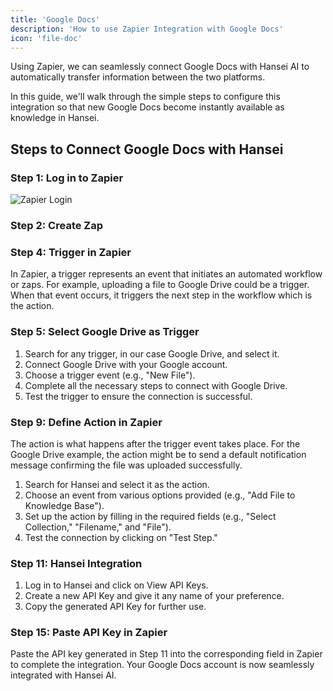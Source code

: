 ```yaml
---
title: 'Google Docs'
description: 'How to use Zapier Integration with Google Docs'
icon: 'file-doc'
---
```


Using Zapier, we can seamlessly connect Google Docs with Hansei AI to automatically transfer information between the two platforms. 

In this guide, we'll walk through the simple steps to configure this integration so that new Google Docs become instantly available as knowledge in Hansei.

## Steps to Connect Google Docs with Hansei

### Step 1: Log in to Zapier
<img
  src="/images/zapier-login.png"
  alt="Zapier Login"
/>

### Step 2: Create Zap

### Step 4: Trigger in Zapier

In Zapier, a trigger represents an event that initiates an automated workflow or zaps. For example, uploading a file to Google Drive could be a trigger. When that event occurs, it triggers the next step in the workflow which is the action.

### Step 5: Select Google Drive as Trigger

1. Search for any trigger, in our case Google Drive, and select it.
2. Connect Google Drive with your Google account.
3. Choose a trigger event (e.g., "New File").
4. Complete all the necessary steps to connect with Google Drive.
5. Test the trigger to ensure the connection is successful.

### Step 9: Define Action in Zapier

The action is what happens after the trigger event takes place. For the Google Drive example, the action might be to send a default notification message confirming the file was uploaded successfully.

1. Search for Hansei and select it as the action.
2. Choose an event from various options provided (e.g., "Add File to Knowledge Base").
3. Set up the action by filling in the required fields (e.g., "Select Collection," "Filename," and "File").
4. Test the connection by clicking on "Test Step."

### Step 11: Hansei Integration

1. Log in to Hansei and click on View API Keys.
2. Create a new API Key and give it any name of your preference.
3. Copy the generated API Key for further use.

### Step 15: Paste API Key in Zapier

Paste the API key generated in Step 11 into the corresponding field in Zapier to complete the integration. Your Google Docs account is now seamlessly integrated with Hansei AI.
